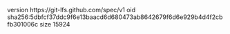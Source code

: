 version https://git-lfs.github.com/spec/v1
oid sha256:5dbfcf37ddc9f6e13baacd6d680473ab8642679f6d6e929b4d4f2cbfb301006c
size 15924
